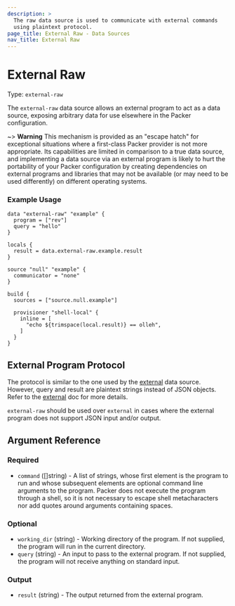 ```yaml
---
description: >
  The raw data source is used to communicate with external commands
  using plaintext protocol.
page_title: External Raw - Data Sources
nav_title: External Raw
---
```


# External Raw

Type: `external-raw`

The `external-raw` data source allows an external program to act as a data source,
exposing arbitrary data for use elsewhere in the Packer configuration.

~> **Warning** This mechanism is provided as an "escape hatch" for exceptional
situations where a first-class Packer provider is not more appropriate.
Its capabilities are limited in comparison to a true data source, and
implementing a data source via an external program is likely to hurt the
portability of your Packer configuration by creating dependencies on
external programs and libraries that may not be available (or may need to
be used differently) on different operating systems.

### Example Usage
```hcl
data "external-raw" "example" {
  program = ["rev"]
  query = "hello"
}

locals {
  result = data.external-raw.example.result
}

source "null" "example" {
  communicator = "none"
}

build {
  sources = ["source.null.example"]

  provisioner "shell-local" {
    inline = [
      "echo ${trimspace(local.result)} == olleh",
    ]
  }
}
```

## External Program Protocol

The protocol is similar to the one used by the
[external](/packer/plugins/datasources/external/external) data source.
However, query and result are plaintext strings instead of JSON objects.
Refer to the [external](/packer/plugins/datasources/external/external) doc
for more details.

`external-raw` should be used over `external` in cases where the external program
does not support JSON input and/or output.

## Argument Reference

### Required

- `command` ([]string) - A list of strings, whose first element is the program
  to run and whose subsequent elements are optional command line arguments
  to the program. Packer does not execute the program through a shell, so
  it is not necessary to escape shell metacharacters nor add quotes around
  arguments containing spaces.

### Optional

- `working_dir` (string) - Working directory of the program.
  If not supplied, the program will run in the current directory.
- `query` (string) - An input to pass to the external program.
  If not supplied, the program will not receive anything on standard input.

### Output

- `result` (string) - The output returned from the external program.
